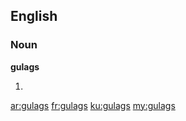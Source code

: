 ==English==

===Noun===
'''gulags'''

# {{plural of|gulag}}

[[ar:gulags]]
[[fr:gulags]]
[[ku:gulags]]
[[my:gulags]]